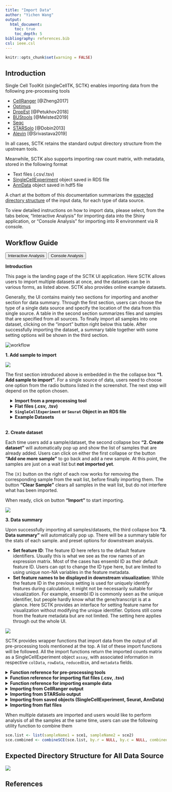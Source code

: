 ```yaml
---
title: "Import Data"
author: "Yichen Wang"
output:
  html_document:
    toc: true
    toc_depth: 5
bibliography: references.bib
csl: ieee.csl
---
```


```r
knitr::opts_chunk$set(warning = FALSE)
```

````{=html}
<head>
<meta name="viewport" content="width=device-width, initial-scale=1">
</head>
<body>
````

## Introduction

Single Cell ToolKit (singleCellTK, SCTK) enables importing data from the following pre-processing tools  

- [CellRanger](https://support.10xgenomics.com/single-cell-gene-expression/software/pipelines/latest/what-is-cell-ranger) [@Zheng2017]
- [Optimus](https://data.humancellatlas.org/pipelines/optimus-workflow) 
- [DropEst](https://github.com/hms-dbmi/dropEst) [@Petukhov2018]
- [BUStools](https://github.com/BUStools/bustools) [@Melsted2019]
- [Seqc](https://github.com/dpeerlab/seqc)
- [STARSolo](https://github.com/alexdobin/STAR/blob/master/docs/STARsolo.md) [@Dobin2013]
- [Alevin](https://salmon.readthedocs.io/en/latest/alevin.html) [@Srivastava2019]

In all cases, SCTK retains the standard output directory structure from the upstream tools.  

Meanwhile, SCTK also supports importing raw count matrix, with metadata, stored in the following format  

- Text files (.csv/.tsv)
- [SingleCellExperiment](https://rdrr.io/bioc/SingleCellExperiment/man/SingleCellExperiment.html) object saved in RDS file
- [AnnData](https://anndata.readthedocs.io/en/latest/) object saved in  hdf5 file

A chart at the bottom of this documentation summarizes the [expected directory structure](#expected-directory-structure-for-all-data-source) of the input data, for each type of data source. 

To view detailed instructions on how to import data, please select, from the tabs below, "Interactive Analysis" for importing data into the Shiny application, or "Console Analysis" for importing into R environment via R console.  

## Workflow Guide

````{=html}
<div class="tab">
  <button class="tablinks" onclick="openTab(event, 'interactive')" id="ia-button">Interactive Analysis</button>
  <button class="tablinks" onclick="openTab(event, 'console')" id="console-button">Console Analysis</button>
</div>

<div id="interactive" class="tabcontent">
````

**Introduction**

This page is the landing page of the SCTK UI application. Here SCTK allows users to import multiple datasets at once, and the datasets can be in various forms, as listed above. SCTK also provides online example datasets.  

Generally, the UI contains mainly two sections for importing and another section for data summary. Through the first section, users can choose the type of a single data source and specify the location of the data from this single source. A table in the second section summarizes files and samples that are specified from all sources. To finally import all samples into one dataset, clicking on the "import" button right below this table. After successfully importing the dataset, a summary table together with some setting options will be shown in the third section. 

![workflow](ui_screenshots/import/import_ui_workflow.png)\

**1. Add sample to import**

![](ui_screenshots/import/import_ui_source.png)\

The first section introduced above is embedded in the the collapse box **"1. Add sample to import"**. For a single source of data, users need to choose one option from the radio buttons listed in the screenshot. The next step will depend on the option chosen.  

````{=html}
 <style>
div.offset { background-color:inherit ; border-radius: 5px; margin-left: 15px;}
</style>
<div class = "offset">
<details>
  <summary><b>Import from a preprocessing tool</b></summary>
```` 

The preprocessing tools that SCTK supports are circled in the screenshot above and the links for them are listed at the top of this documentation. To import the data processed by any one of these tools, select the corresponding radio botton, and click on button **"Add a sample"**. After this, a dialog modal will pop up with description that instructs you to select the directory that stores your data. 

````{=html}
<details>
  <summary><b>Cell Ranger</b></summary>
```` 

The import procedure for Cell Ranger versions 2 and 3 are the same. Users must select the appropriate files (matrix, barcode and feature files) and upload them for each sample separately. Once all samples are uploaded, click on **Import** button to import them for downstream use. 

![cell ranger](ui_screenshots/import/import_ui_cellRanger.png)\

````{=html}
</details>
<details>
  <summary><b>STARsolo</b></summary>
```` 

To import a STARsolo sample, the user must select the parent directory of the **`"Gene/"`** directory for the sample they want to import, name the sample, and click "OK."  

![STARsolo](ui_screenshots/import/import_ui_STARsolo.png)\

````{=html}
</details>
<details>
  <summary><b>BUStools</b></summary>
```` 

To import a BUStools sample, the user must point to the **`"genecount/"`** directory for the sample they want to import, name the sample, and click "OK."  

![BUStools](ui_screenshots/import/import_ui_BUStools.png)\

````{=html}
</details>
<details>
  <summary><b>SEQC</b></summary>
````

To import a SEQC sample, the user must point to the directory that contains the **barcodes, gene, and matrix files** for the sample they want to import and name the sample. This tool additionally needs the user to specify a **"Sample ID"** which is what the name of the sample is as it appears in the names of its data files (e.g. for a file called `"pbmc_1k_sparse_counts_barcodes.csv"` the sample ID is `"pbmc_1k"`). Then the user must click "OK."  

![SEQC](ui_screenshots/import/import_ui_SEQC.png)\

````{=html}
</details>
<details>
  <summary><b>Optimus</b></summary>
````

To import an Optimus sample, the user must select the directory that contains the following four directories for the sample they want to import: **`"call-MergeCountFiles"`**, **`"call-MergeCellMetrics"`**, **`"call-MergeGeneMetrics"`**, **`"call-RunEmptyDrops"`**. Then the user must prove a sample name and click "OK."  

![Optimus](ui_screenshots/import/import_ui_Optimus.png)\

````{=html}
</details>
</details>
<details>
  <summary><b>Flat files (.csv, .tsv)</b></summary>
````

To import tab-separated data, the user must provide **a counts file** (.csv or .tsv) and specify what type of input assay it is. The user can optionally also provide **cell annotation** and **feature** files (also .csv or .tsv). The user must then click **"Add to dataset list"** to add it to the table of samples.  
After choosing a single file for uploading, user must wait until the progress bar runs to the right end and says "Upload complete". Sometimes the progress bar runs to the end but it takes some time for the system to finalize reading a large file.  

![Flat files](ui_screenshots/import/import_ui_source2.png)\

````{=html}
</details>
<details>
  <summary><b><code>SingleCellExperiment</code> or <code>Seurat</code> Object in an RDS file</b></summary>
````

RDS is a file format that stores a single object from R environment. To import a single-cell dataset stored in a **`SingleCellExperiment`** (SCE) object from an RDS file, the user can simply select which **RDS** file to import and click **"Add to Sample List"**.  
After choosing a single file for uploading, user must wait until the progress bar runs to the right end and says "Upload complete". Sometimes the progress bar runs to the end but it takes some time for the system to finalize reading a large file.  

![](ui_screenshots/import/import_ui_source3.png)\

````{=html}
</details>
<details>
  <summary><b>Example Datasets</b></summary>
````

Users can also opt to import and work with published example datasets. To do so, the user must select which dataset they would like to use from the dropdown menu and click **"Add to Sample List"**. For more information about the chosen dataset, users can click on the hyperlink of the title and open the reference website in a browser.  

![](ui_screenshots/import/import_ui_source4.png)\

````{=html}
</details>
</div>
<br>
````

**2. Create dataset**

Each time users add a sample/dataset, the second collapse box **"2. Create dataset"** will automatically pop up and show the list of samples that are already added. Users can click on either the first collapse or the button **"Add one more sample"** to go back and add a new sample. At this point, the samples are just on a wait list but **not imported yet**.

The `[X]` button on the right of each row works for removing the corresponding sample from the wait list, before finally importing them. The button **"Clear Sample"** clears all samples in the wait list, but do not interfere what has been imported.

When ready, click on button **"Import"** to start importing.

![](ui_screenshots/import/import_ui_sampleList.png)\

**3. Data summary**

Upon successfully importing all samples/datasets, the third collapse box **"3. Data summary"** will automatically pop up. There will be a summary table for the stats of each sample. and preset options for downstream analysis. 

- **Set feature ID**: The feature ID here refers to the default feature identifiers. Usually this is what we see as the row names of an expression matrix. Most of the cases has ensembl ID as their default feature ID. Users can opt to change the ID type here, but are limited to using unique non-NA variables in the feature metadata.  
- **Set feature names to be displayed in downstream visualization**: While the feature ID in the previous setting is used for uniquely identify features during calculation, it might not be necessarily suitable for visualization. For example, ensembl ID is commonly seen as the unique identifier, but people hardly know what the gene/transcript is at a glance. Here SCTK provides an interface for setting feature name for visualization without modifying the unique identifier. Options still come from the feature metadata but are not limited. The setting here applies through out the whole UI. 

![](ui_screenshots/import/import_ui_dataSummary.png)\

````{=html}
</div>

<div id="console" class="tabcontent">
````

SCTK provides wrapper functions that import data from the output of all pre-processing tools mentioned at the top. A list of these import functions will be followed. All the import functions return the imported counts matrix as a SingleCellExperiment object `assay`, with associated information in respective `colData`, `rowData`, `reducedDim`, and `metadata` fields. 

````{=html}
<details>
  <summary><b>Function reference for pre-processing tools</b></summary>
````

| Upstream Tool |   Function   |
| :----: |    :----:    |
| Alevin  | `importAlevin()` |
| BUStools | `importBUStools()` |
| CellRanger | `importCellRanger()`, `importCellRangerV2()`, `importCellRangerV3()`, `importCellRangerV2Sample()`, `importCellRangerV3Sample()` |
| DropEst | `importDropEst()` |
| Optimus | `importOptimus()` |
| SEQC | `importSEQC()` |
| STARsolo | `importSTARsolo()` |

Click on the link of the function names to read the detailed manual of the them.  

````{=html}
</details>
<details>
  <summary><b>Function reference for importing flat files (.csv, .tsv)</b></summary>
````

| File Format |   Function   |
| :----: |    :----:    |
|  .mtx, .txt, .csv, .tab, or .tsv  | `importFromFiles()` |

Click on the link of the function names to read the detailed manual of the them.  

````{=html}
</details>
<details>
  <summary><b>Function reference for importing example data</b></summary>
````

Run the following command to import the "PBMC3k" dataset provided by TEN-X.  

```R
library(singleCellTK)
sce <- importExampleData("pbmc3k")
```

Click on the link of the function names to read the detailed manual of the it.  

````{=html}
</details>
<details>
  <summary><b>Importing from CellRanger output </b></summary>
````

CellRanger is one of the most common preprocessing tools, and exports its output in a specific structure, as follows:
```
./datasets/
    sample1/
        outs/filtered_feature_bc_matrix/
            barcodes.tsv.gz
            features.tsv.gz
            matrix.mtx.gz
    sample2/
        outs/filtered_feature_bc_matrix/
            barcodes.tsv.gz
            features.tsv.gz
            matrix.mtx.gz
./otherCellRangerData/
    barcodes.tsv
    genes.tsv
    matrix.mtx
```
Run the following command to import a set of flat files, consisting of count matrix, barcode (annotation) file, and features file:

```R
sce <- importCellRanger("path/to/CellRanger/root/", "sample_folder_name")
```

The second argument is optional, but recommended if the root directory has folders that do not have CellRanger data.

In the above example, to import `sample1`, run:
```R
sce <- importCellRanger("datasets", "sample_folder_name")
```

To import both samples simultaneously, run:
```R
sce <- importCellRanger("datasets")
```

Note that the barcode and features files may be tab- or comma-separated, and all three files may also be gzipped (.gz). `importCellRanger` supports both v2 and v3, and `importCellRangerV2()` and `importCellRangerV3()` explicitly addresses the different versions of `CellRanger`.

````{=html}
</details>
````

````{=html}
</details>
<details>
  <summary><b>Importing from STARSolo output </b></summary>
````

STARSolo is another tool for doing preprocessing on FASTQ files, and presents data in the following format:

```
./datasets/
    sample1/
        gene/
            filtered/
                barcodes.tsv
                features.tsv
                matrix.mtx
            raw/
                barcodes.tsv
                features.tsv
                matrix.mtx
            Features.stats
            Summary.csv
            UMIperCellSorted.txt
```

To read this data, run:

```R
sce <- importSTARsolo("datasets/sample1", "sample1")
```

Note that the second argument is **required** as it provides a sample name.

````{=html}
</details>
````

````{=html}
</details>
<details>
  <summary><b>Importing from saved objects (SingleCellExperiment, Seurat, AnnData)</b></summary>
````

Run the following command to import a **SingleCellExperiment** object saved in RDS file

```R
sce <- readRDS("path/to/filename.rds")
```

Run the following commands to import a **Seurat** object saved in RDS file, and convert it to SingleCellExperiment object to be compatible with SCTK's workflow.

```R
seuratObj <- readRDS("path/to/filename.rds")
sce <- convertSeuratToSCE(seuratObj)
```

Run the following commands to import an **AnnData** object saved in H5AD file, and convert it to SingleCellExperiment object to be compatible with SCTK's workflow.

```R
sce <- importAnnData("path/to/filename.h5ad")
```

Click on the link of the function names to read the detailed manual of the them.  

````{=html}
</details>
````

````{=html}
</details>
<details>
  <summary><b>Importing from flat files </b></summary>
````

Run the following command to import a set of flat files, consisting of count matrix, barcode (annotation) file, and features file:

```R
sce <- importFromFiles("path/to/matrix.mtx", "path/to/barcodes.csv", "path/to/features.csv")
```

Note that the barcode and features files may be tab- or comma-separated, and all three files may also be gzipped (.gz).

````{=html}
</details>
````

When multiple datasets are imported and users would like to perform analysis of all the samples at the same time, users can use the following utility function to combine them

```R
sce.list <- list(sampleName1 = sce1, sampleName2 = sce2)
sce.combined <- combineSCE(sce.list, by.r = NULL, by.c = NULL, combined = TRUE)
```

````{=html} 
</div>
<script>
document.getElementById("ia-button").click();
</script>
</body>
````

## Expected Directory Structure for All Data Source

![](ui_screenshots/import/directory_structure.png)

## References
